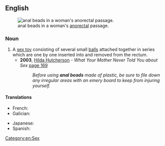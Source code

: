 ==English==
{{wikipedia}}
[[File:Illustration of anal bead use.svg|thumb|right|anal beads in a woman's [[anorectal]] passage.]]

===Noun===
{{en-plural noun}}

# A [[sex toy]] consisting of several small [[ball]]s attached together in series which are one by one inserted into and removed from the rectum.
#* '''2003''', [[w:Hilda Hutcherson|Hilda Hutcherson]] - ''What Your Mother Never Told You about Sex'' [http://books.google.co.uk/books?id=xu8tb2o66iIC&pg=PA169&dq=%22using+anal+beads%22&sig=sbIR1VaGAj9DLLaIymgTNwzDSLo page 169]
#*: ''Before using '''anal beads''' made of plastic, be sure to file down any irregular areas with an emery board to keep from injuring yourself.''

====Translations====
{{trans-top|sex toy}}
* French: {{t|fr|chapelet Thaï|m}}
* Galician: {{t|gl|contas anais|f-p}}
{{trans-mid}}
* Japanese: {{t|ja|アナルビーズ|sc=Jpan|tr=anarubīzu}}
* Spanish: {{t|es|cuentas anales|f}}
{{trans-bottom}}

[[Category:en:Sex]]